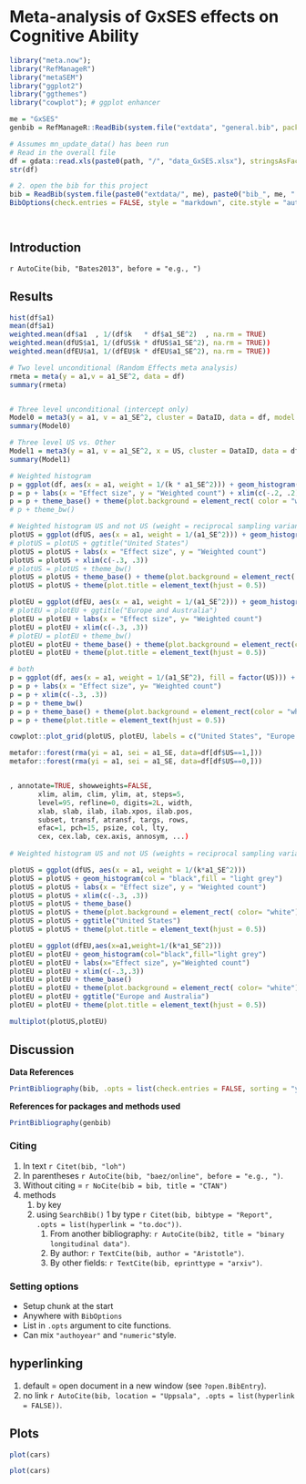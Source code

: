 # Meta-analysis of GxSES effects on Cognitive Ability

```r
library("meta.now");
library("RefManageR")
library("metaSEM")
library("ggplot2")
library("ggthemes")
library("cowplot"); # ggplot enhancer

me = "GxSES"
genbib = RefManageR::ReadBib(system.file("extdata", "general.bib", package = "meta.now"))

# Assumes mn_update_data() has been run
# Read in the overall file
df = gdata::read.xls(paste0(path, "/", "data_GxSES.xlsx"), stringsAsFactors = FALSE)
str(df)

# 2. open the bib for this project
bib = ReadBib(system.file(paste0("extdata/", me), paste0("bib_", me, ".bib"), package = "meta.now"), check = FALSE)
BibOptions(check.entries = FALSE, style = "markdown", cite.style = "authoryear", bib.style = "numeric")

	
```
## Introduction
`r AutoCite(bib, "Bates2013", before = "e.g., ")`

## Results
```r
hist(df$a1)
mean(df$a1)
weighted.mean(df$a1  , 1/(df$k   * df$a1_SE^2)  , na.rm = TRUE)
weighted.mean(dfUS$a1, 1/(dfUS$k * dfUS$a1_SE^2), na.rm = TRUE))
weighted.mean(dfEU$a1, 1/(dfEU$k * dfEU$a1_SE^2), na.rm = TRUE))

# Two level unconditional (Random Effects meta analysis)
rmeta = meta(y = a1,v = a1_SE^2, data = df)
summary(rmeta)


# Three level unconditional (intercept only)
Model0 = meta3(y = a1, v = a1_SE^2, cluster = DataID, data = df, model.name = "3 level model")
summary(Model0)

# Three level US vs. Other
Model1 = meta3(y = a1, v = a1_SE^2, x = US, cluster = DataID, data = df, model.name = "3 level model")
summary(Model1)

# Weighted histogram
p = ggplot(df, aes(x = a1, weight = 1/(k * a1_SE^2))) + geom_histogram(col="black", fill = "light grey", bins = 15)
p = p + labs(x = "Effect size", y = "Weighted count") + xlim(c(-.2, .2))
p = p + theme_base() + theme(plot.background = element_rect( color = "white"))
# p + theme_bw()

# Weighted histogram US and not US (weight = reciprocal sampling variance)
plotUS = ggplot(dfUS, aes(x = a1, weight = 1/(a1_SE^2))) + geom_histogram(col = "black", fill = "light grey", binwidth = .025)
# plotUS = plotUS + ggtitle("United States")
plotUS = plotUS + labs(x = "Effect size", y = "Weighted count")
plotUS = plotUS + xlim(c(-.3, .3))
# plotUS = plotUS + theme_bw()
plotUS = plotUS + theme_base() + theme(plot.background = element_rect( color= "white"))
plotUS = plotUS + theme(plot.title = element_text(hjust = 0.5))

plotEU = ggplot(dfEU, aes(x = a1, weight = 1/(a1_SE^2))) + geom_histogram(col = "black",fill = "light grey", binwidth = .025)
# plotEU = plotEU + ggtitle("Europe and Australia")
plotEU = plotEU + labs(x = "Effect size", y= "Weighted count")
plotEU = plotEU + xlim(c(-.3, .3))
# plotEU = plotEU + theme_bw()
plotEU = plotEU + theme_base() + theme(plot.background = element_rect(color = "white"))
plotEU = plotEU + theme(plot.title = element_text(hjust = 0.5))

# both
p = ggplot(df, aes(x = a1, weight = 1/(a1_SE^2), fill = factor(US))) + geom_histogram(alpha = 0.2, position = "identity", bins=15)
p = p + labs(x = "Effect size", y= "Weighted count")
p = p + xlim(c(-.3, .3))
p = p + theme_bw()
p = p + theme_base() + theme(plot.background = element_rect(color = "white"))
p = p + theme(plot.title = element_text(hjust = 0.5))

cowplot::plot_grid(plotUS, plotEU, labels = c("United States", "Europe and Australia"), align = "v")

metafor::forest(rma(yi = a1, sei = a1_SE, data=df[df$US==1,]))
metafor::forest(rma(yi = a1, sei = a1_SE, data=df[df$US==0,]))


, annotate=TRUE, showweights=FALSE,
       xlim, alim, clim, ylim, at, steps=5,
       level=95, refline=0, digits=2L, width,
       xlab, slab, ilab, ilab.xpos, ilab.pos,
       subset, transf, atransf, targs, rows,
       efac=1, pch=15, psize, col, lty,
       cex, cex.lab, cex.axis, annosym, ...)
	   
# Weighted histogram US and not US (weights = reciprocal sampling variance and 1/k)

plotUS = ggplot(dfUS, aes(x = a1, weight = 1/(k*a1_SE^2)))
plotUS = plotUS + geom_histogram(col = "black",fill = "light grey")
plotUS = plotUS + labs(x = "Effect size", y = "Weighted count")
plotUS = plotUS + xlim(c(-.3, .3))
plotUS = plotUS + theme_base()
plotUS = plotUS + theme(plot.background = element_rect( color= "white"))
plotUS = plotUS + ggtitle("United States")
plotUS = plotUS + theme(plot.title = element_text(hjust = 0.5))

plotEU = ggplot(dfEU,aes(x=a1,weight=1/(k*a1_SE^2)))
plotEU = plotEU + geom_histogram(col="black",fill="light grey")
plotEU = plotEU + labs(x="Effect size", y="Weighted count")
plotEU = plotEU + xlim(c(-.3,.3))
plotEU = plotEU + theme_base()
plotEU = plotEU + theme(plot.background = element_rect( color= "white"))
plotEU = plotEU + ggtitle("Europe and Australia")
plotEU = plotEU + theme(plot.title = element_text(hjust = 0.5))

multiplot(plotUS,plotEU)


```

## Discussion

**Data References**

```r
PrintBibliography(bib, .opts = list(check.entries = FALSE, sorting = "ynt"))
```

**References for packages and methods used**

```r
PrintBibliography(genbib)
```


### Citing
1. In text `r Citet(bib, "loh")`
2. In parentheses `r AutoCite(bib, "baez/online", before = "e.g., ")`.
3. Without citing = `r NoCite(bib = bib, title = "CTAN")`
4. methods
	1. by key
	2. using `SearchBib()`
		1 by type `r Citet(bib, bibtype = "Report", .opts = list(hyperlink = "to.doc"))`.
		1. From another bibliography: `r AutoCite(bib2, title = "binary longitudinal data")`.
		2. By author: `r TextCite(bib, author = "Aristotle")`.  
		3. By other fields: `r TextCite(bib, eprinttype = "arxiv")`.

### Setting options
  * Setup chunk at the start
  * Anywhere with <code>BibOptions</code>
  * List in `.opts` argument to cite functions.
  * Can mix `"authoyear"` and `"numeric"`style.

  
## hyperlinking
1. default = open document in a new window (see `?open.BibEntry`). 
2. no link `r AutoCite(bib, location = "Uppsala", .opts = list(hyperlink = FALSE))`.

## Plots
  
```r
plot(cars)
```


```r
plot(cars)
```

